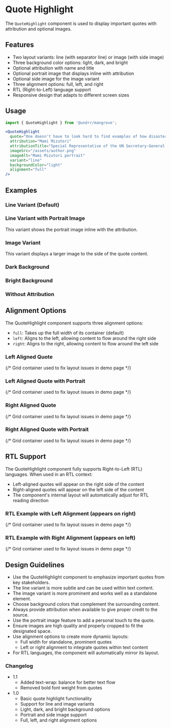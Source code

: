 
<Meta of={QuoteHighlightStories} />

# Quote Highlight

The `QuoteHighlight` component is used to display important quotes with attribution and optional images.

## Features

- Two layout variants: line (with separator line) or image (with side image)
- Three background color options: light, dark, and bright
- Optional attribution with name and title
- Optional portrait image that displays inline with attribution
- Optional side image for the image variant
- Three alignment options: full, left, and right
- RTL (Right-to-Left) language support
- Responsive design that adapts to different screen sizes

## Usage

```jsx
import { QuoteHighlight } from '@undrr/mangrove';

<QuoteHighlight
  quote="One doesn't have to look hard to find examples of how disasters are becoming worse."
  attribution="Mami Mizutori"
  attributionTitle="Special Representative of the UN Secretary-General for Disaster Risk Reduction"
  imageSrc="/assets/author.png"
  imageAlt="Mami Mizutori portrait"
  variant="line"
  backgroundColor="light"
  alignment="full"
/>
```

## Examples

### Line Variant (Default)

<Story of={QuoteHighlightStories.LineVariant} />

### Line Variant with Portrait Image

This variant shows the portrait image inline with the attribution.

<Story of={QuoteHighlightStories.LineVariantWithPortrait} />

### Image Variant

This variant displays a larger image to the side of the quote content.

<Story of={QuoteHighlightStories.ImageVariant} />

### Dark Background

<Story of={QuoteHighlightStories.LineVariantDark} />

### Bright Background

<Story of={QuoteHighlightStories.LineVariantBright} />

### Without Attribution

<Story of={QuoteHighlightStories.WithoutAttribution} />

## Alignment Options

The QuoteHighlight component supports three alignment options:

- `full`: Takes up the full width of its container (default)
- `left`: Aligns to the left, allowing content to flow around the right side
- `right`: Aligns to the right, allowing content to flow around the left side

### Left Aligned Quote

<div style={{ display: 'grid' }}>
{/* Grid container used to fix layout issues in demo page */}
<Story of={QuoteHighlightStories.LeftAlignedQuote} />
</div>


### Left Aligned Quote with Portrait

<div style={{ display: 'grid' }}>
{/* Grid container used to fix layout issues in demo page */}
<Story of={QuoteHighlightStories.LeftAlignedQuoteWithPortrait} />
</div>

### Right Aligned Quote

<div style={{ display: 'grid' }}>
{/* Grid container used to fix layout issues in demo page */}
<Story of={QuoteHighlightStories.RightAlignedQuote} />
</div>

### Right Aligned Quote with Portrait

<div style={{ display: 'grid' }}>
{/* Grid container used to fix layout issues in demo page */}
<Story of={QuoteHighlightStories.RightAlignedQuoteWithPortrait} />
</div>

## RTL Support

The QuoteHighlight component fully supports Right-to-Left (RTL) languages. When used in an RTL context:

- Left-aligned quotes will appear on the right side of the content
- Right-aligned quotes will appear on the left side of the content
- The component's internal layout will automatically adjust for RTL reading direction

### RTL Example with Left Alignment (appears on right)

<div style={{ display: 'grid' }}>
{/* Grid container used to fix layout issues in demo page */}
<Story of={QuoteHighlightStories.RTLLeftAlignedQuote} />
</div>

### RTL Example with Right Alignment (appears on left)

<div style={{ display: 'grid' }}>
{/* Grid container used to fix layout issues in demo page */}
<Story of={QuoteHighlightStories.RTLRightAlignedQuote} />
</div>

## Design Guidelines

- Use the QuoteHighlight component to emphasize important quotes from key stakeholders.
- The line variant is more subtle and can be used within text content.
- The image variant is more prominent and works well as a standalone element.
- Choose background colors that complement the surrounding content.
- Always provide attribution when available to give proper credit to the source.
- Use the portrait image feature to add a personal touch to the quote.
- Ensure images are high quality and properly cropped to fit the designated space.
- Use alignment options to create more dynamic layouts:
  - Full width for standalone, prominent quotes
  - Left or right alignment to integrate quotes within text content
- For RTL languages, the component will automatically mirror its layout.

### Changelog

- 1.1
    - Added text-wrap: balance for better text flow
    - Removed bold font weight from quotes
- 1.0
    - Basic quote highlight functionality
    - Support for line and image variants
    - Light, dark, and bright background options
    - Portrait and side image support
    - Full, left, and right alignment options
